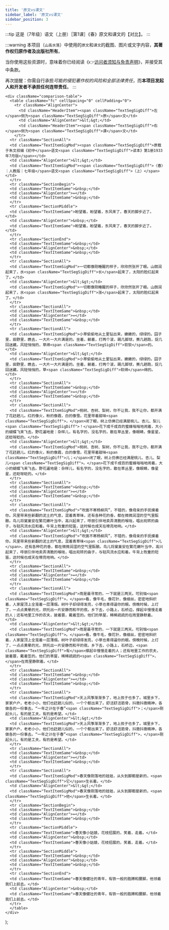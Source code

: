```yaml
---
title: '原文vs课文'
sidebar_label: '原文vs课文'
sidebar_position: 3
---
```


:::tip
这是〔7年级〕语文（上册）［第1课］《春》原文和课文的【对比】。
:::

:::warning
本项目（`山高水落`）中使用的`原文`和`课文`的截图、图片或文字内容，**其著作权归原作者及出版社所有**。

当你使用这些资源时，意味着你已经阅读《👉[访问者须知与免责声明](/#访问者须知与免责声明)》，并接受其中条款。

再次提醒：你需自行承担*可能的侵犯著作权的风险和全部法律责任*，而**本项目发起人和开发者不承担任何连带责任**。
:::

    <div className="comparison-table">
      <table className="fc" cellSpacing="0" cellPadding="0">
        <tr className="AlignCenter">
          <td className="HeaderItem"><span className="TextSegSigDiff">左</span>侧为<span className="TextSegSigDiff">原</span>文</td>
          <td className="AlignCenter">&lt;&gt;</td>
          <td className="HeaderItem"><span className="TextSegSigDiff">右</span>侧为<span className="TextSegSigDiff">课</span>文</td>
        </tr>
      <tr className="SectionAll">
      <td className="TextItemSigMod"><span className="TextSegSigDiff">原载于朱文叔编《初中</span>语文<span className="TextSegSigDiff">读本》第1册1933年7月版</span></td>
      <td className="AlignCenter">&lt;&gt;</td>
      <td className="TextItemSigMod"><span className="TextSegSigDiff">〈春〉｜人教版｜七年级</span>语文<span className="TextSegSigDiff">（上）</span></td>
      </tr>
      <tr className="SectionBegin">
      <td className="TextItemSame">&nbsp;</td>
      <td className="AlignCenter">=</td>
      <td className="TextItemSame">&nbsp;</td>
      </tr>
      <tr className="SectionMiddle">
      <td className="TextItemSame">盼望着，盼望着，东风来了，春天的脚步近了。</td>
      <td className="AlignCenter">&nbsp;</td>
      <td className="TextItemSame">盼望着，盼望着，东风来了，春天的脚步近了。</td>
      </tr>
      <tr className="SectionEnd">
      <td className="TextItemSame">&nbsp;</td>
      <td className="AlignCenter">&nbsp;</td>
      <td className="TextItemSame">&nbsp;</td>
      </tr>
      <tr className="SectionAll">
      <td className="TextItemSigMod">一切都像刚睡醒的样子，欣欣然张开了眼。山朗润起来了，水<span className="TextSegSigDiff">长</span>起来了，太阳的脸红起来了。</td>
      <td className="AlignCenter">&lt;&gt;</td>
      <td className="TextItemSigMod">一切都像刚睡醒的样子，欣欣然张开了眼。山朗润起来了，水<span className="TextSegSigDiff">涨</span>起来了，太阳的脸红起来了。</td>
      </tr>
      <tr className="SectionAll">
      <td className="TextItemSame">&nbsp;</td>
      <td className="AlignCenter">=</td>
      <td className="TextItemSame">&nbsp;</td>
      </tr>
      <tr className="SectionAll">
      <td className="TextItemSigMod">小草偷偷地从土里钻出来，嫩嫩的，绿绿的。园子里，田野里，瞧去，一大片一大片满是的。坐着，躺着，打两个滚，踢几脚球，赛几趟跑，捉几回迷藏。风轻悄悄的，草绵<span className="TextSegSigDiff">软软</span>的。</td>
      <td className="AlignCenter">&lt;&gt;</td>
      <td className="TextItemSigMod">小草偷偷地从土里钻出来，嫩嫩的，绿绿的。园子里，田野里，瞧去，一大片一大片满是的。坐着，躺着，打两个滚，踢几脚球，赛几趟跑，捉几回迷藏。风轻悄悄的，草<span className="TextSegSigDiff">软绵</span>绵的。</td>
      </tr>
      <tr className="SectionAll">
      <td className="TextItemSame">&nbsp;</td>
      <td className="AlignCenter">=</td>
      <td className="TextItemSame">&nbsp;</td>
      </tr>
      <tr className="SectionAll">
      <td className="TextItemSigMod">桃树、杏树、梨树，你不让我，我不让你，都开满了花赶趟儿。红的像火，粉的像霞，白的像雪。花里带着甜味<span className="TextSegSigDiff">，</span>闭了眼，树上仿佛已经满是桃儿、杏儿、梨儿<span className="TextSegSigDiff">！</span>花下成千成百的蜜蜂嗡嗡地闹着，大小的蝴蝶飞来飞去。野花遍地是：杂样儿，有名字的，没名字的，散在草丛里，像眼睛，像星星，还眨呀眨的。</td>
      <td className="AlignCenter">&lt;&gt;</td>
      <td className="TextItemSigMod">桃树、杏树、梨树，你不让我，我不让你，都开满了花赶趟儿。红的像火，粉的像霞，白的像雪。花里带着甜味<span className="TextSegSigDiff">儿；</span>闭了眼，树上仿佛已经满是桃儿、杏儿、梨儿<span className="TextSegSigDiff">。</span>花下成千成百的蜜蜂嗡嗡地闹着，大小的蝴蝶飞来飞去。野花遍地是：杂样儿，有名字的，没名字的，散在草丛里，像眼睛，像星星，还眨呀眨的。</td>
      </tr>
      <tr className="SectionAll">
      <td className="TextItemSame">&nbsp;</td>
      <td className="AlignCenter">=</td>
      <td className="TextItemSame">&nbsp;</td>
      </tr>
      <tr className="SectionAll">
      <td className="TextItemSigMod">“吹面不寒杨柳风”，不错的，像母亲的手抚摸着你。风里带来些新翻的泥土的气息，混着青草味，还有各种花的香，都在微微润湿的空气里酝酿。鸟儿将窠巢安在繁花嫩叶当中，高兴起来了，呼朋引伴地卖弄清脆的喉咙，唱出宛转的曲子，与轻风流水应和着。牛背上牧童的短笛，这时候也成天在嘹亮地响。</td>
      <td className="AlignCenter">&lt;&gt;</td>
      <td className="TextItemSigMod">“吹面不寒杨柳风”，不错的，像母亲的手抚摸着你。风里带来些新翻的泥土的气息，混着青草味<span className="TextSegSigDiff">儿</span>，还有各种花的香，都在微微润湿的空气里酝酿。鸟儿将窠巢安在繁花嫩叶当中，高兴起来了，呼朋引伴地卖弄清脆的喉咙，唱出宛转的曲子，与轻风流水应和着。牛背上牧童的短笛，这时候也成天在嘹亮地响。</td>
      </tr>
      <tr className="SectionAll">
      <td className="TextItemSame">&nbsp;</td>
      <td className="AlignCenter">=</td>
      <td className="TextItemSame">&nbsp;</td>
      </tr>
      <tr className="SectionAll">
      <td className="TextItemSigMod">雨是最寻常的，一下就是三两天。可别恼<span className="TextSegSigDiff">，</span>看，像牛毛，像花针，像细丝，密密地斜织着，人家屋顶上全笼着一层薄烟。树叶子却绿得发亮，小草也青得逼你的眼。傍晚时候，上灯了，一点点黄晕的光，烘托出一片安静而和平的夜。乡下去，小路上，石桥边，撑起伞慢慢走着的人；还有地里工作的农夫，披着蓑，戴着笠的。他们的草屋，稀稀疏疏的在雨里静默着。</td>
      <td className="AlignCenter">&lt;&gt;</td>
      <td className="TextItemSigMod">雨是最寻常的，一下就是三两天。可别恼<span className="TextSegSigDiff">。</span>看，像牛毛，像花针，像细丝，密密地斜织着，人家屋顶上全笼着一层薄烟。树叶子却绿得发亮，小草也青得逼你的眼。傍晚时候，上灯了，一点点黄晕的光，烘托出一片安静而和平的夜。乡下去，小路上，石桥边，<span className="TextSegSigDiff">有</span>撑起伞慢慢走着的人；还有地里工作的农夫，披着蓑，戴着笠的。他们的草屋，稀稀疏疏的<span className="TextSegSigDiff">，</span>在雨里静默着。</td>
      </tr>
      <tr className="SectionAll">
      <td className="TextItemSame">&nbsp;</td>
      <td className="AlignCenter">=</td>
      <td className="TextItemSame">&nbsp;</td>
      </tr>
      <tr className="SectionAll">
      <td className="TextItemSigMod">天上风筝渐渐多了，地上孩子也多了。城里乡下，家家户户，老老小小，他们也赶趟儿似的，一个个都出来了。舒活舒活筋骨，抖擞抖擞精神，各做各的一份事去。“一年之计在于春”<span className="TextSegSigDiff">；</span>刚起头儿，有的是工夫，有的是希望。</td>
      <td className="AlignCenter">&lt;&gt;</td>
      <td className="TextItemSigMod">天上风筝渐渐多了，地上孩子也多了。城里乡下，家家户户，老老小小，他们也赶趟儿似的，一个个都出来了。舒活舒活筋骨，抖擞抖擞精神，各做各的一份事去。“一年之计在于春”<span className="TextSegSigDiff">，</span>刚起头儿，有的是工夫，有的是希望。</td>
      </tr>
      <tr className="SectionAll">
      <td className="TextItemSame">&nbsp;</td>
      <td className="AlignCenter">=</td>
      <td className="TextItemSame">&nbsp;</td>
      </tr>
      <tr className="SectionAll">
      <td className="TextItemSigMod">春天像刚落地的娃娃，从头到脚都是新的，<span className="TextSegSigDiff">它</span>生长着。</td>
      <td className="AlignCenter">&lt;&gt;</td>
      <td className="TextItemSigMod">春天像刚落地的娃娃，从头到脚都是新的，<span className="TextSegSigDiff">他</span>生长着。</td>
      </tr>
      <tr className="SectionBegin">
      <td className="TextItemSame">&nbsp;</td>
      <td className="AlignCenter">=</td>
      <td className="TextItemSame">&nbsp;</td>
      </tr>
      <tr className="SectionMiddle">
      <td className="TextItemSame">春天像小姑娘，花枝招展的，笑着，走着。</td>
      <td className="AlignCenter">&nbsp;</td>
      <td className="TextItemSame">春天像小姑娘，花枝招展的，笑着，走着。</td>
      </tr>
      <tr className="SectionMiddle">
      <td className="TextItemSame">&nbsp;</td>
      <td className="AlignCenter">&nbsp;</td>
      <td className="TextItemSame">&nbsp;</td>
      </tr>
      <tr className="SectionEnd">
      <td className="TextItemSame">春天像健壮的青年，有铁一般的胳膊和腰脚，他领着我们上前去。</td>
      <td className="AlignCenter">&nbsp;</td>
      <td className="TextItemSame">春天像健壮的青年，有铁一般的胳膊和腰脚，他领着我们上前去。</td>
      </tr>
      </table>
    </div>
);

<MyComponent />
